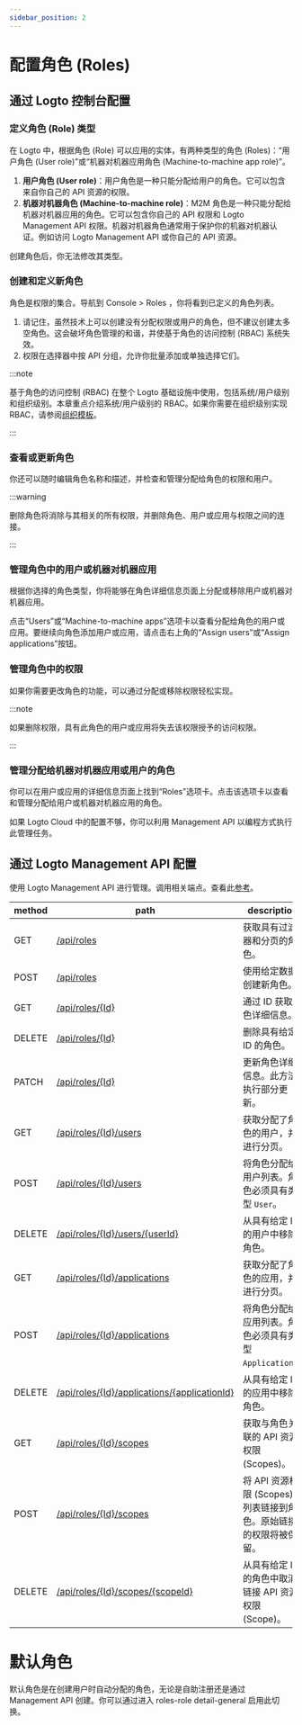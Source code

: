 ```yaml
---
sidebar_position: 2
---
```


# 配置角色 (Roles)

## 通过 Logto 控制台配置

### 定义角色 (Role) 类型

在 Logto 中，根据角色 (Role) 可以应用的实体，有两种类型的角色 (Roles)：“用户角色 (User role)”或“机器对机器应用角色 (Machine-to-machine app role)”。

1. **用户角色 (User role)**：用户角色是一种只能分配给用户的角色。它可以包含来自你自己的 API 资源的权限。
2. **机器对机器角色 (Machine-to-machine role)**：M2M 角色是一种只能分配给机器对机器应用的角色。它可以包含你自己的 API 权限和 Logto Management API 权限。机器对机器角色通常用于保护你的机器对机器认证。例如访问 Logto Management API 或你自己的 API 资源。

创建角色后，你无法修改其类型。

### 创建和定义新角色

角色是权限的集合。导航到 <CloudLink to="/roles">Console > Roles </CloudLink>，你将看到已定义的角色列表。

1. 请记住，虽然技术上可以创建没有分配权限或用户的角色，但不建议创建太多空角色。这会破坏角色管理的和谐，并使基于角色的访问控制 (RBAC) 系统失效。
2. 权限在选择器中按 API 分组，允许你批量添加或单独选择它们。

:::note

基于角色的访问控制 (RBAC) 在整个 Logto 基础设施中使用，包括系统/用户级别和组织级别。本章重点介绍系统/用户级别的 RBAC。如果你需要在组织级别实现 RBAC，请参阅[组织模板](/authorization/organization-template)。

:::

### 查看或更新角色

你还可以随时编辑角色名称和描述，并检查和管理分配给角色的权限和用户。

:::warning

删除角色将消除与其相关的所有权限，并删除角色、用户或应用与权限之间的连接。

:::

### 管理角色中的用户或机器对机器应用

根据你选择的角色类型，你将能够在角色详细信息页面上分配或移除用户或机器对机器应用。

点击“Users”或“Machine-to-machine apps”选项卡以查看分配给角色的用户或应用。要继续向角色添加用户或应用，请点击右上角的“Assign users”或“Assign applications”按钮。

### 管理角色中的权限

如果你需要更改角色的功能，可以通过分配或移除权限轻松实现。

:::note

如果删除权限，具有此角色的用户或应用将失去该权限授予的访问权限。

:::

### 管理分配给机器对机器应用或用户的角色

你可以在用户或应用的详细信息页面上找到“Roles”选项卡。点击该选项卡以查看和管理分配给用户或机器对机器应用的角色。

如果 Logto Cloud 中的配置不够，你可以利用 Management API 以编程方式执行此管理任务。

## 通过 Logto Management API 配置

使用 Logto Management API 进行管理。调用相关端点。查看此[参考](https://openapi.logto.io/operation/operation-listresourcescopes)。

| method | path                                                                                                                   | description                                                       |
| ------ | ---------------------------------------------------------------------------------------------------------------------- | ----------------------------------------------------------------- |
| GET    | [/api/roles](https://openapi.logto.io/operation/operation-listroles)                                                   | 获取具有过滤器和分页的角色。                                      |
| POST   | [/api/roles](https://openapi.logto.io/operation/operation-createrole)                                                  | 使用给定数据创建新角色。                                          |
| GET    | [/api/roles/\{Id\}](https://openapi.logto.io/operation/operation-getrole)                                              | 通过 ID 获取角色详细信息。                                        |
| DELETE | [/api/roles/\{Id\}](https://openapi.logto.io/operation/operation-deleterole)                                           | 删除具有给定 ID 的角色。                                          |
| PATCH  | [/api/roles/\{Id\}](https://openapi.logto.io/operation/operation-updaterole)                                           | 更新角色详细信息。此方法执行部分更新。                            |
| GET    | [/api/roles/\{Id\}/users](https://openapi.logto.io/operation/operation-listroleusers)                                  | 获取分配了角色的用户，并进行分页。                                |
| POST   | [/api/roles/\{Id\}/users](https://openapi.logto.io/operation/operation-createroleuser)                                 | 将角色分配给用户列表。角色必须具有类型 `User`。                   |
| DELETE | [/api/roles/\{Id\}/users/\{userId\}](https://openapi.logto.io/operation/operation-deleteroleuser)                      | 从具有给定 ID 的用户中移除角色。                                  |
| GET    | [/api/roles/\{Id\}/applications](https://openapi.logto.io/operation/operation-listroleapplications)                    | 获取分配了角色的应用，并进行分页。                                |
| POST   | [/api/roles/\{Id\}/applications](https://openapi.logto.io/operation/operation-createroleapplication)                   | 将角色分配给应用列表。角色必须具有类型 `Application`。            |
| DELETE | [/api/roles/\{Id\}/applications/\{applicationId\}](https://openapi.logto.io/operation/operation-deleteroleapplication) | 从具有给定 ID 的应用中移除角色。                                  |
| GET    | [/api/roles/\{Id\}/scopes](https://openapi.logto.io/operation/operation-listrolescopes)                                | 获取与角色关联的 API 资源权限 (Scopes)。                          |
| POST   | [/api/roles/\{Id\}/scopes](https://openapi.logto.io/operation/operation-createrolescope)                               | 将 API 资源权限 (Scopes) 列表链接到角色。原始链接的权限将被保留。 |
| DELETE | [/api/roles/\{Id\}/scopes/\{scopeId\}](https://openapi.logto.io/operation/operation-deleterolescope)                   | 从具有给定 ID 的角色中取消链接 API 资源权限 (Scope)。             |

# 默认角色

默认角色是在创建用户时自动分配的角色，无论是自助注册还是通过 Management API 创建。你可以通过进入 roles-role detail-general 启用此切换。
